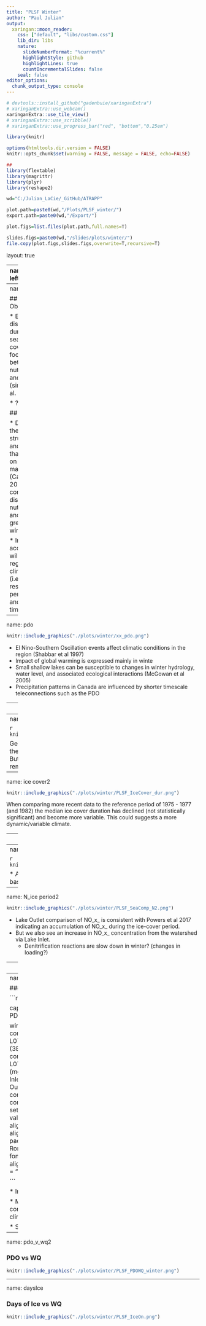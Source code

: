 ```yaml
---
title: "PLSF Winter"
author: "Paul Julian"
output:
  xaringan::moon_reader:
    css: ["default", "libs/custom.css"]
    lib_dir: libs
    nature:
      slideNumberFormat: "%current%"
      highlightStyle: github
      highlightLines: true
      countIncrementalSlides: false
    seal: false
editor_options: 
  chunk_output_type: console
---
```


```r
# devtools::install_github("gadenbuie/xaringanExtra")
# xaringanExtra::use_webcam()
xaringanExtra::use_tile_view()
# xaringanExtra::use_scribble()
# xaringanExtra::use_progress_bar("red", "bottom","0.25em")
```

```r
library(knitr)

options(htmltools.dir.version = FALSE)
knitr::opts_chunk$set(warning = FALSE, message = FALSE, echo=FALSE)

##
library(flextable)
library(magrittr)
library(plyr)
library(reshape2)

wd="C:/Julian_LaCie/_GitHub/ATRAPP"

plot.path=paste0(wd,"/Plots/PLSF_winter/")
export.path=paste0(wd,"/Export/")

plot.figs=list.files(plot.path,full.names=T)

slides.figs=paste0(wd,"/slides/plots/winter/")
file.copy(plot.figs,slides.figs,overwrite=T,recursive=T)


```

layout: true

---
name: title
class: left, middle

### Petit-lac-Saint-François - Winter Limnology

`r paste(format(as.Date("2022-10-18"),"%B %d, %Y"),"<br>(Updated:", format(as.Date(Sys.Date()),"%B %d, %Y"),")")`


<!-- this ends up being the title slide since seal = FALSE-->


.footnote[
Paul Julian PhD [`r fontawesome::fa("fas fa-envelope")`](mailto: paul.julian@umontreal.ca) .small[paul.julian@umontreal.ca]

.small[Use cursor keys for navigation, press .red["O"] for a slide .red[O]verview]

```r
bsplus::bs_button(
    label = "Download PDF Version",
    button_type = "primary",
    button_size = "small") %>%
    htmltools::a(
      href = "https://swampthingecology.org/ATRAPP/slides/ATRAPP_PLSF_Winter.pdf"
      )
```
]

---
name: objectives

## Objective(s)/Goal(s)

* Examine total and dissolved nutrients during winter in a seasonally ice-covered lake focusing on the link between inorganic nutrient changes and ice duration (similar to Powers et al. 2017)

* ??

## Hypotheses

* Due to changes to the physical structure of the lake and the constraints that lake ice places on energy and material fluxes (Cavaliere et al 2021) concentrations of dissolved inorganic nutrients (i.e. DIN and SRP) will be greater in the winter/ice period; 

* Inorganic  nutrient accumulation rates will be sensitive to regional and local climate metrics (i.e. FDD, PDO, etc.) resulting in shorter periods of ice cover and therefore less time to accumulate .

---
name: pdo

```r

knitr::include_graphics("./plots/winter/xx_pdo.png")
```

* El Nino-Southern Oscillation events affect climatic conditions in the region (Shabbar et al 1997)
* Impact of global warming is expressed mainly in winte
* Small shallow lakes can be susceptible to changes in winter hydrology, water level, and associated ecological interactions (McGowan et al 2005)
* Precipitation patterns in Canada are influenced by shorter timescale teleconnections such as the PDO

---
name: climate.plot

```r

knitr::include_graphics("./plots/winter/PLSF_climate.png")
```

* Winter mean air temp vs year: $\tau$ = 0.38 $\rho$-value < 0.01
* FDD vs year: $\tau$ = -0.44 $\rho$-value < 0.01

---
name: ice cover1

```r

knitr::include_graphics("./plots/winter/PLSF_IceCover.png")
```

Generally, ice on/off dates are moving to the top left corner of the plot suggesting later ice-on dates and earlier ice-off dates. But there is some variability in this limited time-series. 
* Could remote sensing data be used to fill in the data gaps? 

---
name: ice cover2

```r

knitr::include_graphics("./plots/winter/PLSF_IceCover_dur.png")
```

When comparing more recent data to the reference period of 1975 - 1977 (and 1982) the median ice cover duration has declined (not statistically significant) and become more variable. This could suggests a more dynamic/variable climate.

---
name: P_ice period


```r

knitr::include_graphics("./plots/winter/PLSF_SeaComp_P.png")
```

* Asterisk indicates statistically significant ( $\rho$ -value<0.05 based on Kruskal-Walllis Test).
* Based on Year starting in May. 

---
name: N_ice period


```r

knitr::include_graphics("./plots/winter/PLSF_SeaComp_N.png")
```

* Asterisk indicates statistically significant ( $\rho$ -value<0.05 based on Kruskal-Walllis Test).
* Based on Year starting in May. 

---
name: N_ice period2


```r

knitr::include_graphics("./plots/winter/PLSF_SeaComp_N2.png")
```


* Lake Outlet comparison of NO_x_ is consistent with Powers et al 2017 indicating an accumulation of NO_x_ during the ice-cover period.
* But we also see an increase in NO_x_ concentration from the watershed via Lake Inlet. 
  * Denitrification reactions are slow down in winter? (changes in loading?)
  
---
name: N_ice period2


```r

knitr::include_graphics("./plots/winter/PLSF_SeaComp_Algae.png")
```

* Limited period of record (2016 - 2021)
* Obviously algal pigments decline during Ice period (limited light attenuation, below optimum temp, etc.)

---
name: pdo_v_wq

### PDO vs WQ

```r
winter.pdo.wq=read.csv(paste0(export.path,"winter_pdo_cor.csv"))

cap.val="Spearman's correlation results comparing water quality parameters with monthly PDO values during winter months (Dec - Feb)"

winter.pdo.wq%>%
  flextable()%>%
  colformat_double(j=3:4,digits=2,na_str = "---")%>%
  compose(j="variable",i=~variable=="TP.ugL",value=as_paragraph('TP (\u03BCg L\u207B\u00B9)'))%>%
  compose(j="variable",i=~variable=="SRP.ugL",value=as_paragraph('SRP (\u03BCg L\u207B\u00B9)'))%>%
  compose(j="variable",i=~variable=="TN.mgL",value=as_paragraph('TN (mg L\u207B\u00B9)'))%>%
  compose(j="variable",i=~variable=="DIN.mgL",value=as_paragraph('DIN (mg L\u207B\u00B9)'))%>%
  compose(j="Site",i=~Site=="Godbout",value=as_paragraph('Lake Inlet'))%>%
  compose(j="Site",i=~Site=="Lake_Outlet",value=as_paragraph('Lake Outlet'))%>%
  merge_v(j="Site")%>%
  compose(j="p.val",i=~p.val<0.05,value=as_paragraph('< 0.05'))%>%
  compose(j="p.val",i=~p.val<0.01,value=as_paragraph('< 0.01'))%>%
  set_header_labels("Site"="Site",
                    "variable" = "Parameter",
                    "r.val" = "r",
                    "p.val"="\u03C1-value")%>%
  width(width=c(1,1,0.75,0.75))%>%
  #align(align="center",part="header")%>%
  align(j=1:2,align="left",part="all")%>%
  valign(j=1,valign="top")%>%
  align(j=3:4,align="center",part="all")%>%
  hline(i=4)%>%
  padding(padding=1.5,part="all")%>%
  fix_border_issues()%>%
  font(fontname="Times New Roman",part="all")%>%
  fontsize(size=10,part="all")%>%
  fontsize(size=11,part="header")%>%
  add_header_lines(values=cap.val)%>%
  align(align="center",part="header")%>%fontsize(size=12,part="header")%>%font(fontname = "Times New Roman",part="all")

```


* Inlet and Outlet driven by different processes.

* Might need to evaluate discharge values to provide some clarity?
  * Use monthly FWM concentrations vs PDO to remove the effect of run-off/snow melt dilution? 
  * Negative PDO climate has a tendency to bring above normal precipitation 

* SRP correlation driven by non-detects
  
---
name: pdo_v_wq2

### PDO vs WQ


```r

knitr::include_graphics("./plots/winter/PLSF_PDOWQ_winter.png")
```


---
name: daysIce

### Days of Ice vs WQ


```r

knitr::include_graphics("./plots/winter/PLSF_IceOn.png")
```
